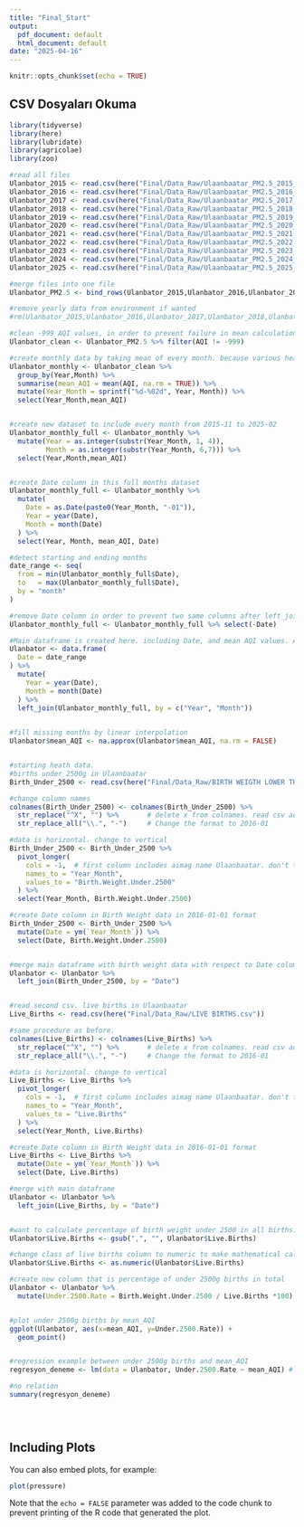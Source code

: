 ```yaml
---
title: "Final_Start"
output:
  pdf_document: default
  html_document: default
date: "2025-04-16"
---
```


```r
knitr::opts_chunk$set(echo = TRUE)
```

## CSV Dosyaları Okuma



```r
library(tidyverse)
library(here)
library(lubridate)
library(agricolae)
library(zoo)

#read all files
Ulanbator_2015 <- read.csv(here("Final/Data_Raw/Ulaanbaatar_PM2.5_2015_YTD.csv"), stringsAsFactors = TRUE )
Ulanbator_2016 <- read.csv(here("Final/Data_Raw/Ulaanbaatar_PM2.5_2016_YTD.csv"), stringsAsFactors = TRUE )
Ulanbator_2017 <- read.csv(here("Final/Data_Raw/Ulaanbaatar_PM2.5_2017_YTD.csv"), stringsAsFactors = TRUE )
Ulanbator_2018 <- read.csv(here("Final/Data_Raw/Ulaanbaatar_PM2.5_2018_YTD.csv"), stringsAsFactors = TRUE )
Ulanbator_2019 <- read.csv(here("Final/Data_Raw/Ulaanbaatar_PM2.5_2019_YTD.csv"), stringsAsFactors = TRUE )
Ulanbator_2020 <- read.csv(here("Final/Data_Raw/Ulaanbaatar_PM2.5_2020_YTD.csv"), stringsAsFactors = TRUE )
Ulanbator_2021 <- read.csv(here("Final/Data_Raw/Ulaanbaatar_PM2.5_2021_YTD.csv"), stringsAsFactors = TRUE )
Ulanbator_2022 <- read.csv(here("Final/Data_Raw/Ulaanbaatar_PM2.5_2022_YTD.csv"), stringsAsFactors = TRUE )
Ulanbator_2023 <- read.csv(here("Final/Data_Raw/Ulaanbaatar_PM2.5_2023_YTD.csv"), stringsAsFactors = TRUE )
Ulanbator_2024 <- read.csv(here("Final/Data_Raw/Ulaanbaatar_PM2.5_2024_YTD.csv"), stringsAsFactors = TRUE )
Ulanbator_2025 <- read.csv(here("Final/Data_Raw/Ulaanbaatar_PM2.5_2025_YTD.csv"), stringsAsFactors = TRUE )

#merge files into one file
Ulanbator_PM2.5 <- bind_rows(Ulanbator_2015,Ulanbator_2016,Ulanbator_2017,Ulanbator_2018,Ulanbator_2019,Ulanbator_2020,Ulanbator_2021,Ulanbator_2022,Ulanbator_2023,Ulanbator_2024,Ulanbator_2025)

#remove yearly data from environment if wanted
#rm(Ulanbator_2015,Ulanbator_2016,Ulanbator_2017,Ulanbator_2018,Ulanbator_2019,Ulanbator_2020,Ulanbator_2021,Ulanbator_2022,Ulanbator_2023,Ulanbator_2024,Ulanbator_2025)

#clean -999 AQI values, in order to prevent failure in mean calculations
Ulanbator_clean <- Ulanbator_PM2.5 %>% filter(AQI != -999)

#create monthly data by taking mean of every month. because various health data are monthly 
Ulanbator_monthly <- Ulanbator_clean %>%
  group_by(Year,Month) %>%
  summarise(mean_AQI = mean(AQI, na.rm = TRUE)) %>%
  mutate(Year_Month = sprintf("%d-%02d", Year, Month)) %>%
  select(Year_Month,mean_AQI)


#create new dataset to include every month from 2015-11 to 2025-02
Ulanbator_monthly_full <- Ulanbator_monthly %>%
  mutate(Year = as.integer(substr(Year_Month, 1, 4)),
         Month = as.integer(substr(Year_Month, 6,7))) %>%
  select(Year,Month,mean_AQI)


#create Date column in this full months dataset
Ulanbator_monthly_full <- Ulanbator_monthly %>%
  mutate(
    Date = as.Date(paste0(Year_Month, "-01")),
    Year = year(Date),
    Month = month(Date)
  ) %>%
  select(Year, Month, mean_AQI, Date)

#detect starting and ending months
date_range <- seq(
  from = min(Ulanbator_monthly_full$Date),
  to   = max(Ulanbator_monthly_full$Date),
  by = "month"
)

#remove Date column in order to prevent two same columns after left_join. realized after left_join and added here
Ulanbator_monthly_full <- Ulanbator_monthly_full %>% select(-Date)

#Main dataframe is created here. including Date, and mean AQI values. AQI is na for missing months.
Ulanbator <- data.frame(
  Date = date_range
) %>%
  mutate(
    Year = year(Date),
    Month = month(Date)
  ) %>%
  left_join(Ulanbator_monthly_full, by = c("Year", "Month"))
   

#fill missing months by linear interpolation
Ulanbator$mean_AQI <- na.approx(Ulanbator$mean_AQI, na.rm = FALSE)


#starting heath data. 
#births under 2500g in Ulaanbaatar
Birth_Under_2500 <- read.csv(here("Final/Data_Raw/BIRTH WEIGTH LOWER THAN 2500 GRAMS.csv"), stringsAsFactors = TRUE)

#change column names
colnames(Birth_Under_2500) <- colnames(Birth_Under_2500) %>%
  str_replace("^X", "") %>%       # delete x from colnames. read csv added x to every column, don't know why
  str_replace_all("\\.", "-")     # Change the format to 2016-01

#data is horizontal. change to vertical
Birth_Under_2500 <- Birth_Under_2500 %>%
  pivot_longer(
    cols = -1,  # first column includes aimag name Ulaanbaatar. don't take it.
    names_to = "Year_Month",
    values_to = "Birth.Weight.Under.2500"
  ) %>% 
  select(Year_Month, Birth.Weight.Under.2500)

#create Date column in Birth Weight data in 2016-01-01 format
Birth_Under_2500 <- Birth_Under_2500 %>%
  mutate(Date = ym(`Year_Month`)) %>%
  select(Date, Birth.Weight.Under.2500)


#merge main dataframe with birth weight data with respect to Date columns
Ulanbator <- Ulanbator %>%
  left_join(Birth_Under_2500, by = "Date")


#read second csv. live births in Ulaanbaatar
Live_Births <- read.csv(here("Final/Data_Raw/LIVE BIRTHS.csv"))

#same procedure as before. 
colnames(Live_Births) <- colnames(Live_Births) %>%
  str_replace("^X", "") %>%       # delete x from colnames. read csv added x to every column, don't know why
  str_replace_all("\\.", "-")     # Change the format to 2016-01

#data is horizontal. change to vertical
Live_Births <- Live_Births %>%
  pivot_longer(
    cols = -1,  # first column includes aimag name Ulaanbaatar. don't take it.
    names_to = "Year_Month",
    values_to = "Live.Births"
  ) %>% 
  select(Year_Month, Live.Births)

#create Date column in Birth Weight data in 2016-01-01 format
Live_Births <- Live_Births %>%
  mutate(Date = ym(`Year_Month`)) %>%
  select(Date, Live.Births)

#merge with main dataframe
Ulanbator <- Ulanbator %>%
  left_join(Live_Births, by = "Date")


#want to calculate percentage of birth weight under 2500 in all births. Live birth column include "," and this blocks mathematical operation. remove "," from live birth data
Ulanbator$Live.Births <- gsub(",", "", Ulanbator$Live.Births)

#change class of live births column to numeric to make mathematical calculation 
Ulanbator$Live.Births <- as.numeric(Ulanbator$Live.Births)

#create new column that is percentage of under 2500g births in total
Ulanbator <- Ulanbator %>%
  mutate(Under.2500.Rate = Birth.Weight.Under.2500 / Live.Births *100)


#plot under 2500g births by mean_AQI
ggplot(Ulanbator, aes(x=mean_AQI, y=Under.2500.Rate)) +
  geom_point()


#regression example between under 2500g births and mean_AQI
regresyon_deneme <- lm(data = Ulanbator, Under.2500.Rate ~ mean_AQI) #linear regression of temperature by depth

#no relation
summary(regresyon_deneme)

 
  
```



## Including Plots

You can also embed plots, for example:

```r
plot(pressure)
```

Note that the `echo = FALSE` parameter was added to the code chunk to prevent printing of the R code that generated the plot.
